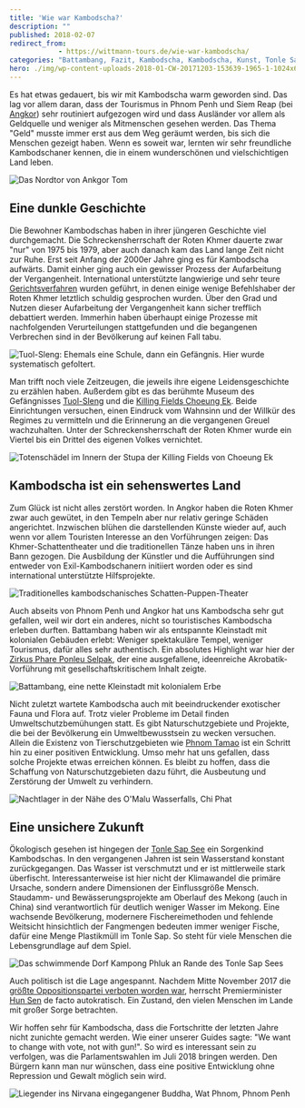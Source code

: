 ```yaml
---
title: 'Wie war Kambodscha?'
description: ""
published: 2018-02-07
redirect_from: 
            - https://wittmann-tours.de/wie-war-kambodscha/
categories: "Battambang, Fazit, Kambodscha, Kambodscha, Kunst, Tonle Sap"
hero: ./img/wp-content-uploads-2018-01-CW-20171203-153639-1965-1-1024x683.jpg
---
```

Es hat etwas gedauert, bis wir mit Kambodscha warm geworden sind. Das lag vor allem daran, dass der Tourismus in Phnom Penh und Siem Reap (bei [Angkor](http://wittmann-tours.de/die-tempel-von-angkor/)) sehr routiniert aufgezogen wird und dass Ausländer vor allem als Geldquelle und weniger als Mitmenschen gesehen werden. Das Thema "Geld" musste immer erst aus dem Weg geräumt werden, bis sich die Menschen gezeigt haben. Wenn es soweit war, lernten wir sehr freundliche Kambodschaner kennen, die in einem wunderschönen und vielschichtigen Land leben.

![Das Nordtor von Ankgor Tom](./img/wp-content-uploads-2018-01-CW-20171203-153639-1965-1-1024x683.jpg)

<!--more-->

## Eine dunkle Geschichte

Die Bewohner Kambodschas haben in ihrer jüngeren Geschichte viel durchgemacht. Die Schreckensherrschaft der Roten Khmer dauerte zwar "nur" von 1975 bis 1979, aber auch danach kam das Land lange Zeit nicht zur Ruhe. Erst seit Anfang der 2000er Jahre ging es für Kambodscha aufwärts. Damit einher ging auch ein gewisser Prozess der Aufarbeitung der Vergangenheit. International unterstützte langwierige und sehr teure [Gerichtsverfahren](https://de.wikipedia.org/wiki/Rote-Khmer-Tribunal) wurden geführt, in denen einige wenige Befehlshaber der Roten Khmer letztlich schuldig gesprochen wurden. Über den Grad und Nutzen dieser Aufarbeitung der Vergangenheit kann sicher trefflich debattiert werden. Immerhin haben überhaupt einige Prozesse mit nachfolgenden Verurteilungen stattgefunden und die begangenen Verbrechen sind in der Bevölkerung auf keinen Fall tabu.

![Tuol-Sleng: Ehemals eine Schule, dann ein Gefängnis. Hier wurde systematisch gefoltert.](http://wittmann-tours.de/wp-content/uploads/2018/01/CW-20171129-090656-2962-1-1024x683.jpg)

Man trifft noch viele Zeitzeugen, die jeweils ihre eigene Leidensgeschichte zu erzählen haben. Außerdem gibt es das berühmte Museum des Gefängnisses [Tuol-Sleng](https://de.wikipedia.org/wiki/Tuol-Sleng-Genozid-Museum) und die [Killing Fields Choeung Ek](https://de.wikipedia.org/wiki/Killing_Fields). Beide Einrichtungen versuchen, einen Eindruck vom Wahnsinn und der Willkür des Regimes zu vermitteln und die Erinnerung an die vergangenen Greuel wachzuhalten. Unter der Schreckensherrschaft der Roten Khmer wurde ein Viertel bis ein Drittel des eigenen Volkes vernichtet.

![Totenschädel im Innern der Stupa der Killing Fields von Choeung Ek](http://wittmann-tours.de/wp-content/uploads/2018/01/CW-20171129-155605-1595-1-1024x683.jpg)

## Kambodscha ist ein sehenswertes Land

Zum Glück ist nicht alles zerstört worden. In Angkor haben die Roten Khmer zwar auch gewütet, in den Tempeln aber nur relativ geringe Schäden angerichtet. Inzwischen blühen die darstellenden Künste wieder auf, auch wenn vor allem Touristen Interesse an den Vorführungen zeigen: Das Khmer-Schattentheater und die traditionellen Tänze haben uns in ihren Bann gezogen. Die Ausbildung der Künstler und die Aufführungen sind entweder von Exil-Kambodschanern initiiert worden oder es sind international unterstützte Hilfsprojekte.

![Traditionelles kambodschanisches Schatten-Puppen-Theater](http://wittmann-tours.de/wp-content/uploads/2018/01/CW-20171206-194342-3543-Edit-1-1024x576.jpg)

Auch abseits von Phnom Penh und Angkor hat uns Kambodscha sehr gut gefallen, weil wir dort ein anderes, nicht so touristisches Kambodscha erleben durften. Battambang haben wir als entspannte Kleinstadt mit kolonialen Gebäuden erlebt: Weniger spektakuläre Tempel, weniger Tourismus, dafür alles sehr authentisch. Ein absolutes Highlight war hier der [Zirkus Phare Ponleu Selpak](https://phareps.org/events), der eine ausgefallene, ideenreiche Akrobatik-Vorführung mit gesellschaftskritischem Inhalt zeigte.

![Battambang, eine nette Kleinstadt mit kolonialem Erbe](http://wittmann-tours.de/wp-content/uploads/2018/01/CW-20171209-122316-3695-1-1024x683.jpg)

Nicht zuletzt wartete Kambodscha auch mit beeindruckender exotischer Fauna und Flora auf. Trotz vieler Probleme im Detail finden Umweltschutzbemühungen statt. Es gibt Naturschutzgebiete und Projekte, die bei der Bevölkerung ein Umweltbewusstsein zu wecken versuchen. Allein die Existenz von Tierschutzgebieten wie [Phnom Tamao](http://wittmann-tours.de/kuscheln-mit-elefanten-im-phnom-tamao/) ist ein Schritt hin zu einer positiven Entwicklung. Umso mehr hat uns gefallen, dass solche Projekte etwas erreichen können. Es bleibt zu hoffen, dass die Schaffung von Naturschutzgebieten dazu führt, die Ausbeutung und Zerstörung der Umwelt zu verhindern.

![Nachtlager in der Nähe des O'Malu Wasserfalls, Chi Phat](http://wittmann-tours.de/wp-content/uploads/2018/01/CW-20171215-072058-4095-HDR-1-1024x683.jpg)

## Eine unsichere Zukunft

Ökologisch gesehen ist hingegen der [Tonle Sap See](<https://de.wikipedia.org/wiki/Tonle_Sap_(See)>) ein Sorgenkind Kambodschas. In den vergangenen Jahren ist sein Wasserstand konstant zurückgegangen. Das Wasser ist verschmutzt und er ist mittlerweile stark überfischt. Interessanterweise ist hier nicht der Klimawandel die primäre Ursache, sondern andere Dimensionen der Einflussgröße Mensch. Staudamm- und Bewässerungsprojekte am Oberlauf des Mekong (auch in China) sind verantwortlich für deutlich weniger Wasser im Mekong. Eine wachsende Bevölkerung, modernere Fischereimethoden und fehlende Weitsicht hinsichtlich der Fangmengen bedeuten immer weniger Fische, dafür eine Menge Plastikmüll im Tonle Sap. So steht für viele Menschen die Lebensgrundlage auf dem Spiel.

![Das schwimmende Dorf Kampong Phluk an Rande des Tonle Sap Sees](http://wittmann-tours.de/wp-content/uploads/2018/01/CW-20171205-112453-2294-1-1024x683.jpg)

Auch politisch ist die Lage angespannt. Nachdem Mitte November 2017 die [größte Oppositionspartei verboten worden war](http://www.zeit.de/politik/ausland/2017-11/kambodscha-oberstes-gericht-oppositionspartei), herrscht Premierminister [Hun Sen](https://de.wikipedia.org/wiki/Hun_Sen) de facto autokratisch. Ein Zustand, den vielen Menschen im Lande mit großer Sorge betrachten.

Wir hoffen sehr für Kambodscha, dass die Fortschritte der letzten Jahre nicht zunichte gemacht werden. Wie einer unserer Guides sagte: "We want to change with vote, not with gun!". So wird es interessant sein zu verfolgen, was die Parlamentswahlen im Juli 2018 bringen werden. Den Bürgern kann man nur wünschen, dass eine positive Entwicklung ohne Repression und Gewalt möglich sein wird.

![Liegender ins Nirvana eingegangener Buddha, Wat Phnom, Phnom Penh](http://wittmann-tours.de/wp-content/uploads/2018/01/CW-20171201-120514-3182-1-1024x683.jpg)
